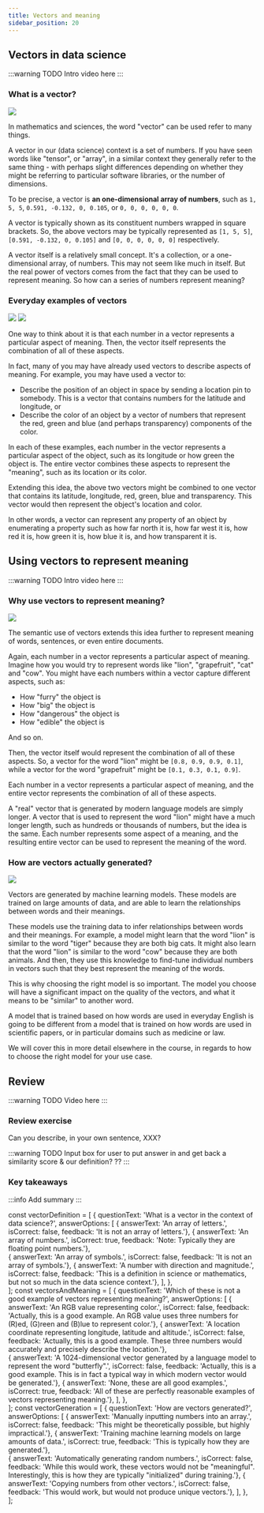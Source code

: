 ```yaml
---
title: Vectors and meaning
sidebar_position: 20
---
```


## Vectors in data science

:::warning TODO
Intro video here
:::

### What is a vector?

![](https://mlabonne.github.io/blog/images/tensor/scalar.png)

In mathematics and sciences, the word "vector" can be used refer to many things. 

A vector in our (data science) context is a set of numbers. If you have seen words like "tensor", or "array", in a similar context they generally refer to the same thing - with perhaps slight differences depending on whether they might be referring to particular software libraries, or the number of dimensions.

To be precise, a vector is **an one-dimensional array of numbers**, such as `1, 5, 5`, `0.591, -0.132, 0, 0.105`, or `0, 0, 0, 0, 0, 0`. 

A vector is typically shown as its constituent numbers wrapped in square brackets. So, the above vectors may be typically represented as `[1, 5, 5]`, `[0.591, -0.132, 0, 0.105]` and `[0, 0, 0, 0, 0, 0]` respectively.

A vector itself is a relatively small concept. It's a collection, or a one-dimensional array, of numbers. This may not seem like much in itself. But the real power of vectors comes from the fact that they can be used to represent meaning. So how can a series of numbers represent meaning?

### Everyday examples of vectors

![](../../tmp_images/a_isometric_view_of_a_world_map_with_a_pin_on_it_0.jpg)
![](https://i.stack.imgur.com/ikf0N.jpg)

One way to think about it is that each number in a vector represents a particular aspect of meaning. Then, the vector itself represents the combination of all of these aspects. 

In fact, many of you may have already used vectors to describe aspects of meaning. For example, you may have used a vector to:
- Describe the position of an object in space by sending a location pin to somebody. This is a vector that contains numbers for the latitude and longitude, or
- Describe the color of an object by a vector of numbers that represent the red, green and blue (and perhaps transparency) components of the color.

In each of these examples, each number in the vector represents a particular aspect of the object, such as its longitude or how green the object is. The entire vector combines these aspects to represent the "meaning", such as its location or its color.

Extending this idea, the above two vectors might be combined to one vector that contains its latitude, longitude, red, green, blue and transparency. This vector would then represent the object's location and color. 

In other words, a vector can represent any property of an object by enumerating a property such as how far north it is, how far west it is, how red it is, how green it is, how blue it is, and how transparent it is.

<Quiz questions={vectorDefinition} />

## Using vectors to represent meaning

:::warning TODO
Intro video here
:::

### Why use vectors to represent meaning?

![](https://miro.medium.com/v2/resize:fit:1400/format:webp/1*SYiW1MUZul1NvL1kc1RxwQ.png)

The semantic use of vectors extends this idea further to represent meaning of words, sentences, or even entire documents. 

Again, each number in a vector represents a particular aspect of meaning. Imagine how you would try to represent words like "lion", "grapefruit", "cat" and "cow". You might have each numbers within a vector capture different aspects, such as:
- How "furry" the object is
- How "big" the object is
- How "dangerous" the object is
- How "edible" the object is

And so on.

Then, the vector itself would represent the combination of all of these aspects. So, a vector for the word "lion" might be `[0.8, 0.9, 0.9, 0.1]`, while a vector for the word "grapefruit" might be `[0.1, 0.3, 0.1, 0.9]`.

Each number in a vector represents a particular aspect of meaning, and the entire vector represents the combination of all of these aspects.

A "real" vector that is generated by modern language models are simply longer. A vector that is used to represent the word "lion" might have a much longer length, such as hundreds or thousands of numbers, but the idea is the same. Each number represents some aspect of a meaning, and the resulting entire vector can be used to represent the meaning of the word.

### How are vectors actually generated?

![](../../tmp_images/a_machine_with_a_conveyer_belt_producing_many_long_numbers_0.jpg)

Vectors are generated by machine learning models. These models are trained on large amounts of data, and are able to learn the relationships between words and their meanings.

These models use the training data to infer relationships between words and their meanings. For example, a model might learn that the word "lion" is similar to the word "tiger" because they are both big cats. It might also learn that the word "lion" is similar to the word "cow" because they are both animals. And then, they use this knowledge to find-tune individual numbers in vectors such that they best represent the meaning of the words.

This is why choosing the right model is so important. The model you choose will have a significant impact on the quality of the vectors, and what it means to be "similar" to another word. 

A model that is trained based on how words are used in everyday English is going to be different from a model that is trained on how words are used in scientific papers, or in particular domains such as medicine or law.

We will cover this in more detail elsewhere in the course, in regards to how to choose the right model for your use case.

<Quiz questions={vectorsAndMeaning} />

<Quiz questions={vectorGeneration} />

## Review

:::warning TODO
Video here
:::

### Review exercise

Can you describe, in your own sentence, XXX?

:::warning TODO
Input box for user to put answer in and get back a similarity score & our definition?
??
:::

### Key takeaways

:::info
Add summary
:::

const vectorDefinition = [
  {
    questionText: 'What is a vector in the context of data science?',
    answerOptions: [
      { answerText: 'An array of letters.', isCorrect: false, feedback: 'It is not an array of letters.'},
      { answerText: 'An array of numbers.', isCorrect: true, feedback: 'Note: Typically they are floating point numbers.'},   
      { answerText: 'An array of symbols.', isCorrect: false, feedback: 'It is not an array of symbols.'},
      { answerText: 'A number with direction and magnitude.', isCorrect: false, feedback: 'This is a definition in science or mathematics, but not so much in the data science context.'},
    ],
  },     
];
const vectorsAndMeaning = [
  {
    questionText: 'Which of these is not a good example of vectors representing meaning?',
    answerOptions: [
      { answerText: 'An RGB value representing color.', isCorrect: false, feedback: 'Actually, this is a good example. An RGB value uses three numbers for (R)ed, (G)reen and (B)lue to represent color.'},
      { answerText: 'A location coordinate representing longitude, latitude and altitude.', isCorrect: false, feedback: 'Actually, this is a good example. These three numbers would accurately and precisely describe the location.'},   
      { answerText: 'A 1024-dimensional vector generated by a language model to represent the word "butterfly".', isCorrect: false, feedback: 'Actually, this is a good example. This is in fact a typical way in which modern vector would be generated.'},
      { answerText: 'None, these are all good examples.', isCorrect: true, feedback: 'All of these are perfectly reasonable examples of vectors representing meaning.'},
    ],
  },     
];
const vectorGeneration = [
  {
    questionText: 'How are vectors generated?',
    answerOptions: [
      { answerText: 'Manually inputting numbers into an array.', isCorrect: false, feedback: 'This might be theoretically possible, but highly impractical.'},
      { answerText: 'Training machine learning models on large amounts of data.', isCorrect: true, feedback: 'This is typically how they are generated.'},   
      { answerText: 'Automatically generating random numbers.', isCorrect: false, feedback: 'While this would work, these vectors would not be "meaningful". Interestingly, this is how they are typically "initialized" during training.'},
      { answerText: 'Copying numbers from other vectors.', isCorrect: false, feedback: 'This would work, but would not produce unique vectors.'},
    ],
  },     
];
